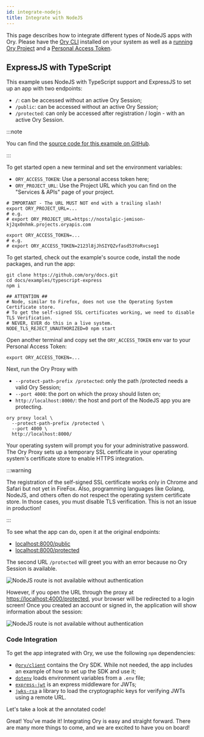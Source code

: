 ```yaml
---
id: integrate-nodejs
title: Integrate with NodeJS
---
```


This page describes how to integrate different types of NodeJS apps with Ory.
Please have the [Ory CLI](./ory-cli-install-use.mdx) installed on your system as
well as a [running Ory Project](../get-started.mdx) and a [Personal Access Token](../guides/create-personal-access-token.mdx).

## ExpressJS with TypeScript

This example uses NodeJS with TypeScript support and ExpressJS to set up an app
with two endpoints:

- `/`: can be accessed without an active Ory Session;
- `/public`: can be accessed without an active Ory Session;
- `/protected`: can only be accessed after registration / login - with an active
  Ory Session.

:::note

You can find the [source code for this example on GitHub](https://github.com/ory/docs/tree/master/examples/typescript-express).

:::

To get started open a new terminal and set the environment variables:

- `ORY_ACCESS_TOKEN`: Use a personal access token here;
- `ORY_PROJECT_URL`: Use the Project URL which you can find on the "Services &
  APIs" page of your project.

```shell
# IMPORTANT - The URL MUST NOT end with a trailing slash!
export ORY_PROJECT_URL=...
# e.g.
# export ORY_PROJECT_URL=https://nostalgic-jemison-kj2qx0nhmk.projects.oryapis.com

export ORY_ACCESS_TOKEN=...
# e.g.
# export ORY_ACCESS_TOKEN=2123l8jJhSIYQZvfasd53YoRvcseg1
```

To get started, check out the example's source code, install the node packages,
and run the app:

```shell
git clone https://github.com/ory/docs.git
cd docs/examples/typescript-express
npm i

## ATTENTION ##
# Node, similar to Firefox, does not use the Operating System Certificate store.
# To get the self-signed SSL certificates working, we need to disable TLS Verification.
# NEVER, EVER do this in a live system.
NODE_TLS_REJECT_UNAUTHORIZED=0 npm start
```

Open another terminal and copy set the `ORY_ACCESS_TOKEN` env var to your
Personal Access Token:

```shell
export ORY_ACCESS_TOKEN=...
```

Next, run the Ory Proxy with

- `--protect-path-prefix /protected`: only the path /protected needs a valid Ory
  Session;
- `--port 4000`: the port on which the proxy should listen on;
- `http://localhost:8000/`: the host and port of the NodeJS app you are
  protecting.

```shell
ory proxy local \
  --protect-path-prefix /protected \
  --port 4000 \
  http://localhost:8000/
```

Your operating system will prompt you for your administrative password. The Ory
Proxy sets up a temporary SSL certificate in your operating system's certificate
store to enable HTTPS integration.

:::warning

The registration of the self-signed SSL certificate works only in Chrome and
Safari but not yet in FireFox. Also, programming languages like Golang, NodeJS,
and others often do not respect the operating system certificate store. In those
cases, you must disable TLS verification. This is not an issue in production!

:::

To see what the app can do, open it at the original endpoints:

- [localhost:8000/public](http://localhost:8000/public)
- [localhost:8000/protected](http://localhost:8000/protected)

The second URL `/protected` will greet you with an error because no Ory Session
is available.

![NodeJS route is not available without authentication](./integrate-nodejs/proxy-unauth.png)

However, if you open the URL through the proxy at
[https://localhost:4000/protected](https://localhost:4000/protected), your
browser will be redirected to a login screen! Once you created an account or
signed in, the application will show information about the session:

![NodeJS route is not available without authentication](./integrate-nodejs/proxy-auth.png)

### Code Integration


To get the app integrated with Ory, we use the following `npm` dependencies:

- [`@ory/client`](https://www.npmjs.com/package/@ory/client) contains the Ory
  SDK. While not needed, the app includes an example of how to set up the SDK
  and use it;
- [`dotenv`](https://www.npmjs.com/package/dotenv) loads environment variables
  from a `.env` file;
- [`express-jwt`](https://www.npmjs.com/package/express-jwt) is an express
  middleware for JWTs;
- [`jwks-rsa`](https://www.npmjs.com/package/jwks-rsa) a library to load the
  cryptographic keys for verifying JWTs using a remote URL.

Let's take a look at the annotated code!

<CodeFromRemote
  lang="js"
  link="https://github.com/ory/dpcs/blob/master/examples/typescript-express/src/index.ts"
  src="https://raw.githubusercontent.com/ory/dpcs/master/examples/typescript-express/src/index.ts"
/>

Great! You've made it! Integrating Ory is easy and straight forward. There are
many more things to come, and we are excited to have you on board!
